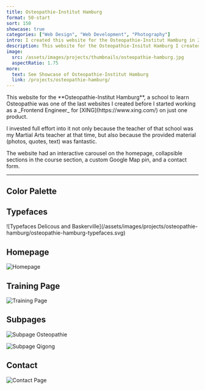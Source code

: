 ```yaml
---
title: Osteopathie-Institut Hamburg
format: 50-start
sort: 150
showcase: true
categories: ["Web Design", "Web Development", "Photography"]
intro: I created this website for the Osteopathie-Institut Hamburg in 2010 as one of my last websites before I started working as a Frontend Engineer for XING.
description: This website for the Osteopathie-Insitut Hamburg I created in 2010.
image:
  src: /assets/images/projects/thumbnails/osteopathie-hamburg.jpg
  aspectRatio: 1.75
more:
  text: See Showcase of Osteopathie-Institut Hamburg
  link: /projects/osteopathie-hamburg/
---
```


<ProjectIntro>
This website for the **Osteopathie-Institut Hamburg**, a school to learn Osteopathie was one of the last websites I created before I started working as a _Frontend Engineer_ for [XING](https://www.xing.com/) on just one product.

I invested full effort into it not only because the teacher of that school was my Martial Arts teacher at that time, but also because the provided material (photos, quotes, text) was fantastic.

The website had an interactive carousel on the homepage, collapsible sections in the course section, a custom Google Map pin, and a contact form.

</ProjectIntro>

---

## Color Palette

<ColorStack>
	<ColorSwatch color="#002856" />
	<ColorSwatch color="#E5E9EE" />
	<ColorSwatch color="#AEC605" />
	<ColorSwatch color="#DEE99B" />
	<ColorSwatch color="#FFFFFF" />
</ColorStack>

## Typefaces

<DisplayBox>
	![Typefaces Delicous and
	Baskerville](/assets/images/projects/osteopathie-hamburg/osteopathie-hamburg-typefaces.svg)
</DisplayBox>

## Homepage

![Homepage](/assets/images/projects/osteopathie-hamburg/osteopathie-hamburg-homepage.jpg)

## Training Page

![Training Page](/assets/images/projects/osteopathie-hamburg/osteopathie-hamburg-training.jpg)

## Subpages

<div class="projects-detail-medium">

![Subpage Osteopathie](/assets/images/projects/osteopathie-hamburg/osteopathie-hamburg-osteopathie.jpg)

![Subpage Qigong](/assets/images/projects/osteopathie-hamburg/osteopathie-hamburg-qigong.jpg)

</div>

## Contact

![Contact Page](/assets/images/projects/osteopathie-hamburg/osteopathie-hamburg-contact.jpg)

